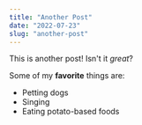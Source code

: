 ```yaml
---
title: "Another Post"
date: "2022-07-23"
slug: "another-post"
---
```


This is another post! Isn't it *great*?

Some of my **favorite** things are:

* Petting dogs
* Singing
* Eating potato-based foods